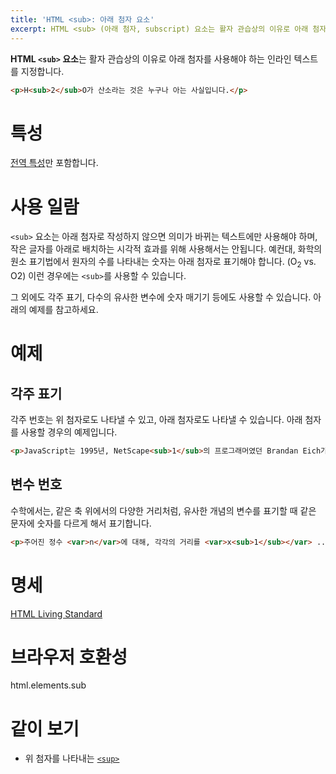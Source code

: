 ```yaml
---
title: 'HTML <sub>: 아래 첨자 요소'
excerpt: HTML <sub> (아래 첨자, subscript) 요소는 활자 관습상의 이유로 아래 첨자를 사용해야 하는 인라인 텍스트를 지정합니다.
---
```


**HTML `<sub>` 요소**는 활자 관습상의 이유로 아래 첨자를 사용해야 하는 인라인 텍스트를 지정합니다.

<HTMLDemo height={40}>

```html
<p>H<sub>2</sub>O가 산소라는 것은 누구나 아는 사실입니다.</p>
```

</HTMLDemo>

# 특성

[전역 특성](/docs/Web/HTML/Global_attributes)만 포함합니다.

# 사용 일람

`<sub>` 요소는 아래 첨자로 작성하지 않으면 의미가 바뀌는 텍스트에만 사용해야 하며, 작은 글자를 아래로 배치하는 시각적 효과를 위해 사용해서는 안됩니다. 예컨대, 화학의 원소 표기법에서 원자의 수를 나타내는 숫자는 아래 첨자로 표기해야 합니다. (O<sub>2</sub> vs. O2) 이런 경우에는 `<sub>`를 사용할 수 있습니다.

그 외에도 각주 표기, 다수의 유사한 변수에 숫자 매기기 등에도 사용할 수 있습니다. 아래의 예제를 참고하세요.

# 예제

## 각주 표기

각주 번호는 위 첨자로도 나타낼 수 있고, 아래 첨자로도 나타낼 수 있습니다. 아래 첨자를 사용할 경우의 예제입니다.

```html name=footnote
<p>JavaScript는 1995년, NetScape<sub>1</sub>의 프로그래머였던 Brandan Eich가 창시한 스크립팅 언어<sub>2</sub>입니다.</p>
```

<LiveExample name="footnote" height={50} />

## 변수 번호

수학에서는, 같은 축 위에서의 다양한 거리처럼, 유사한 개념의 변수를 표기할 때 같은 문자에 숫자를 다르게 해서 표기합니다.

```html name=math
<p>주어진 정수 <var>n</var>에 대해, 각각의 거리를 <var>x<sub>1</sub></var> ... <var>x<sub>n</sub></var>이라고 하겠습니다.</p>
```

<LiveExample name="math" height={50} />

# 명세

[HTML Living Standard](https://html.spec.whatwg.org/multipage/text-level-semantics.html#the-sub-and-sup-elements)

# 브라우저 호환성

<BrowserCompat>html.elements.sub</BrowserCompat>

# 같이 보기

- 위 첨자를 나타내는 [`<sup>`](./sup)
